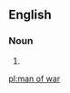 {{also|man-of-war}}
==English==

===Noun===
{{en-noun|head=[[man]] [[of]] [[war]]|men of war}}

# {{alternative form of|man-of-war|lang=en}}

[[pl:man of war]]
